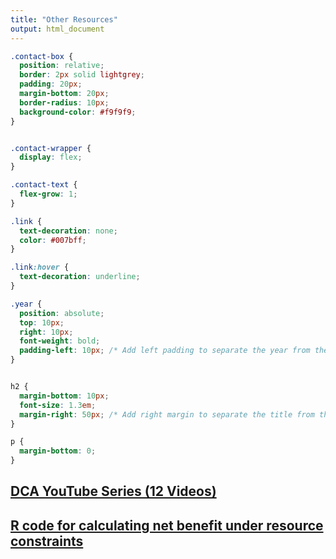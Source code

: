 ```yaml
---
title: "Other Resources"
output: html_document
---
```


```css

.contact-box {
  position: relative;
  border: 2px solid lightgrey;
  padding: 20px;
  margin-bottom: 20px;
  border-radius: 10px;
  background-color: #f9f9f9;
}


.contact-wrapper {
  display: flex;
}

.contact-text {
  flex-grow: 1;
}

.link {
  text-decoration: none;
  color: #007bff;
}

.link:hover {
  text-decoration: underline;
}

.year {
  position: absolute;
  top: 10px;
  right: 10px;
  font-weight: bold;
  padding-left: 10px; /* Add left padding to separate the year from the text */
}


h2 {
  margin-bottom: 10px;
  font-size: 1.3em;
  margin-right: 50px; /* Add right margin to separate the title from the year */
}

p {
  margin-bottom: 0;
}

```

<div class="contact-wrapper contact-box">
<div class="contact-text">
<h2><a href="https://www.youtube.com/playlist?list=PL_3UUp3wcnVYYQUQ5wXgNjkl1LI1mocA3">DCA YouTube Series (12 Videos)</a></h2>
</div>
</div>

<div class="contact-wrapper contact-box">
<div class="contact-text">
<h2><a href="https://github.com/ML4LHS/modelrecon">R code for calculating net benefit under resource constraints</a></h2>
</div>
</div>


